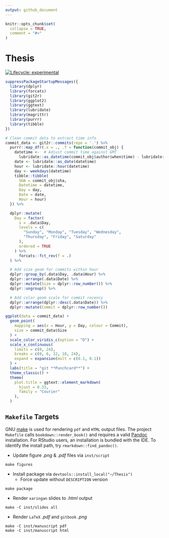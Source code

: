 ```yaml
---
output: github_document
---
```


<!-- README.md is generated from README.Rmd. Please edit that file -->

```r
knitr::opts_chunk$set(
  collapse = TRUE,
  comment = "#>"
)
```

# Thesis

<!-- badges: start -->
<!-- # https://usethis.r-lib.org/reference/badges.html -->
<!-- # https://lifecycle.r-lib.org/articles/communicate.html -->
[![Lifecycle: experimental](https://img.shields.io/badge/lifecycle-experimental-orange.svg)](https://lifecycle.r-lib.org/articles/stages.html#experimental)
<!-- badges: end -->

<!-- Resources -->
<!-- - Rmarkdown Thesis | Dissertation Examples -->
<!--     - https://ulyngs.github.io/oxforddown/index.html -->
<!--     - https://bookdown.org/thea_knowles/dissertating_rmd_presentation/ -->

```r

suppressPackageStartupMessages({
  library(dplyr)
  library(forcats)
  library(git2r)
  library(ggplot2)
  library(ggtext)
  library(lubridate)
  library(magrittr)
  library(purrr)
  library(tibble)
})

# Clean commit data to extract time info
commit_data <- git2r::commits(repo = '.') %>%
  purrr::map_dfr(.x = ., .f = function(commit_obj) {
    datetime <-  # Adjust commit time against GMT
      lubridate::as_datetime(commit_obj$author$when$time) - lubridate::hours(5)
    date <- lubridate::as_date(datetime)
    hour <- lubridate::hour(datetime)
    day <- weekdays(datetime)
    tibble::tibble(
      SHA = commit_obj$sha,
      Datetime = datetime,
      Day = day,
      Date = date,
      Hour = hour)
  }) %>%

  dplyr::mutate(
    Day = factor(
      x = .data$Day,
      levels = c(
        "Sunday", "Monday", "Tuesday", "Wednesday",
        "Thursday", "Friday", "Saturday"
      ),
      ordered = TRUE
    ) %>%
      forcats::fct_rev(f = .)
  ) %>%

  # Add size geom for commits within hour
  dplyr::group_by(.data$Day, .data$Hour) %>%
  dplyr::arrange(.data$Date) %>%
  dplyr::mutate(Size = dplyr::row_number()) %>%
  dplyr::ungroup() %>%

  # Add color geom scale for commit recency
  dplyr::arrange(dplyr::desc(.data$Date)) %>%
  dplyr::mutate(Commit = dplyr::row_number())

ggplot(data = commit_data) +
  geom_point(
    mapping = aes(x = Hour, y = Day, colour = Commit),
    size = commit_data$Size
  ) +
  scale_color_viridis_c(option = "D") +
  scale_x_continuous(
    limits = c(0, 24),
    breaks = c(0, 6, 12, 18, 24),
    expand = expansion(mult = c(0.1, 0.1))
  ) +
  labs(title = "git **Punchcard**") +
  theme_classic() +
  theme(
    plot.title = ggtext::element_markdown(
      hjust = 0.33,
      family = "Courier"
    ),
  )

```

## `Makefile` Targets

GNU [make](- https://www.gnu.org/software/make/) is used for rendering
`pdf` and `HTML` output files.
The project `Makefile` calls `bookdown::render_book()` and requires
a valid [Pandoc](https://pandoc.org/) installation.
For RStudio users, an installation is bundled with the IDE.
To identify the install path, try `rmarkdown::find_pandoc()`.

- Update figure *.png* & *.pdf* files via `inst/script`

```
make figures
```

- Install package via `devtools::install_local("~/Thesis")`
    - Force update without `DESCRIPTION` version 

```
make package
```

- Render `xaringan` slides to *.html* output

```
make -C inst/slides all
```

- Render `LaTeX` *.pdf* and `gitbook` *.png*

```
make -C inst/manuscript pdf
make -C inst/manuscript html
```

